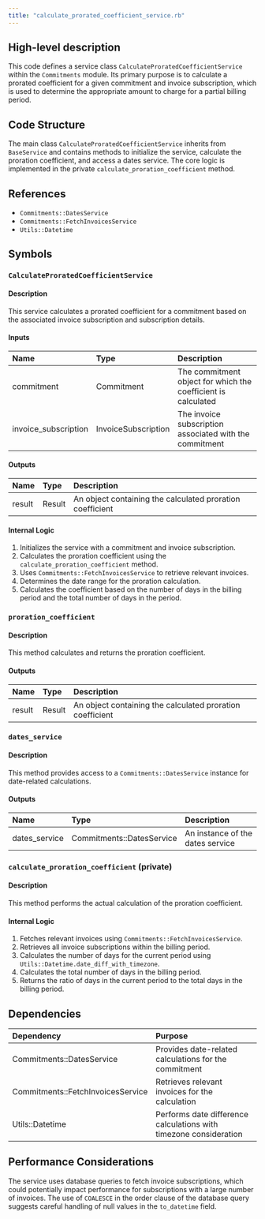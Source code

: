 ```yaml
---
title: "calculate_prorated_coefficient_service.rb"
---
```


## High-level description
This code defines a service class `CalculateProratedCoefficientService` within the `Commitments` module. Its primary purpose is to calculate a prorated coefficient for a given commitment and invoice subscription, which is used to determine the appropriate amount to charge for a partial billing period.

## Code Structure
The main class `CalculateProratedCoefficientService` inherits from `BaseService` and contains methods to initialize the service, calculate the proration coefficient, and access a dates service. The core logic is implemented in the private `calculate_proration_coefficient` method.

## References
- `Commitments::DatesService`
- `Commitments::FetchInvoicesService`
- `Utils::Datetime`

## Symbols

### `CalculateProratedCoefficientService`
#### Description
This service calculates a prorated coefficient for a commitment based on the associated invoice subscription and subscription details.

#### Inputs
| Name | Type | Description |
|:-----|:-----|:------------|
| commitment | Commitment | The commitment object for which the coefficient is calculated |
| invoice_subscription | InvoiceSubscription | The invoice subscription associated with the commitment |

#### Outputs
| Name | Type | Description |
|:-----|:-----|:------------|
| result | Result | An object containing the calculated proration coefficient |

#### Internal Logic
1. Initializes the service with a commitment and invoice subscription.
2. Calculates the proration coefficient using the `calculate_proration_coefficient` method.
3. Uses `Commitments::FetchInvoicesService` to retrieve relevant invoices.
4. Determines the date range for the proration calculation.
5. Calculates the coefficient based on the number of days in the billing period and the total number of days in the period.

### `proration_coefficient`
#### Description
This method calculates and returns the proration coefficient.

#### Outputs
| Name | Type | Description |
|:-----|:-----|:------------|
| result | Result | An object containing the calculated proration coefficient |

### `dates_service`
#### Description
This method provides access to a `Commitments::DatesService` instance for date-related calculations.

#### Outputs
| Name | Type | Description |
|:-----|:-----|:------------|
| dates_service | Commitments::DatesService | An instance of the dates service |

### `calculate_proration_coefficient` (private)
#### Description
This method performs the actual calculation of the proration coefficient.

#### Internal Logic
1. Fetches relevant invoices using `Commitments::FetchInvoicesService`.
2. Retrieves all invoice subscriptions within the billing period.
3. Calculates the number of days for the current period using `Utils::Datetime.date_diff_with_timezone`.
4. Calculates the total number of days in the billing period.
5. Returns the ratio of days in the current period to the total days in the billing period.

## Dependencies
| Dependency | Purpose |
|:-----------|:--------|
| Commitments::DatesService | Provides date-related calculations for the commitment |
| Commitments::FetchInvoicesService | Retrieves relevant invoices for the calculation |
| Utils::Datetime | Performs date difference calculations with timezone consideration |

## Performance Considerations
The service uses database queries to fetch invoice subscriptions, which could potentially impact performance for subscriptions with a large number of invoices. The use of `COALESCE` in the order clause of the database query suggests careful handling of null values in the `to_datetime` field.